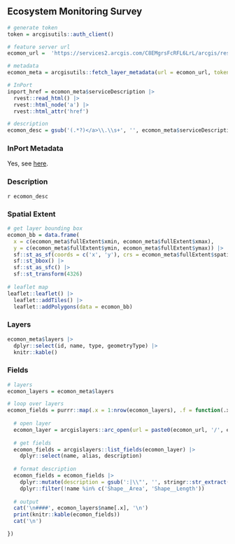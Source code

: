 ## Ecosystem Monitoring Survey

```r
# generate token
token = arcgisutils::auth_client()

# feature server url
ecomon_url =  'https://services2.arcgis.com/C8EMgrsFcRFL6LrL/arcgis/rest/services/Ecosystem_Monitoring_Strata/FeatureServer/'

# metadata
ecomon_meta = arcgisutils::fetch_layer_metadata(url = ecomon_url, token = token)
```

```r
# InPort
inport_href = ecomon_meta$serviceDescription |>
  rvest::read_html() |>
  rvest::html_node('a') |>
  rvest::html_attr('href')

# description
ecomon_desc = gsub('(.*?)</a>\\.\\s+', '', ecomon_meta$serviceDescription)
```

### InPort Metadata

Yes, see [here](`r inport_href`).

### Description

`r ecomon_desc`

### Spatial Extent

```r
# get layer bounding box
ecomon_bb = data.frame(
  x = c(ecomon_meta$fullExtent$xmin, ecomon_meta$fullExtent$xmax), 
  y = c(ecomon_meta$fullExtent$ymin, ecomon_meta$fullExtent$ymax)) |>
  sf::st_as_sf(coords = c('x', 'y'), crs = ecomon_meta$fullExtent$spatialReference$latestWkid) |>
  sf::st_bbox() |>
  sf::st_as_sfc() |>
  sf::st_transform(4326)
  
# leaflet map
leaflet::leaflet() |>
  leaflet::addTiles() |>
  leaflet::addPolygons(data = ecomon_bb)
```

### Layers

```r
ecomon_meta$layers |>
  dplyr::select(id, name, type, geometryType) |>
  knitr::kable()
```

### Fields

```r
# layers 
ecomon_layers = ecomon_meta$layers

# loop over layers
ecomon_fields = purrr::map(.x = 1:nrow(ecomon_layers), .f = function(.x) {
  
  # open layer
  ecomon_layer = arcgislayers::arc_open(url = paste0(ecomon_url, '/', ecomon_layers$id[.x]), token = token)
  
  # get fields
  ecomon_fields = arcgislayers::list_fields(ecomon_layer) |>
    dplyr::select(name, alias, description)
  
  # format description
  ecomon_fields = ecomon_fields |>
    dplyr::mutate(description = gsub(':|\\"', '', stringr::str_extract(description, ':\\s*([^,]+)'))) |>
    dplyr::filter(!name %in% c('Shape__Area', 'Shape__Length'))
  
  # output
  cat('\n####', ecomon_layers$name[.x], '\n')
  print(knitr::kable(ecomon_fields))
  cat('\n')

})

```
